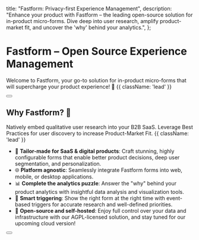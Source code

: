
  title: "Fastform: Privacy-first Experience Management",
  description:
    "Enhance your product with Fastform – the leading open-source solution for in-product micro-forms. Dive deep into user research, amplify product-market fit, and uncover the 'why' behind your analytics.",
};


<HeroPattern />

# Fastform – Open Source Experience Management

Welcome to Fastform, your go-to solution for in-product micro-forms that will supercharge your product experience! 🚀 {{ className: 'lead' }}

<div className="mb-16 mt-6 flex gap-3" id="why-fastform">
  <Button href="/docs/getting-started/quickstart-in-app-form" arrow="right" children="Quickstart" />
</div>

## Why Fastform? 🤔

Natively embed qualitative user research into your B2B SaaS. Leverage Best Practices for user discovery to increase Product-Market Fit. {{ className: 'lead' }}

- 🎯 **Tailor-made for SaaS & digital products**: Craft stunning, highly configurable forms that enable better product decisions, deep user segmentation, and personalization.
- 🌐 **Platform agnostic**: Seamlessly integrate Fastform forms into web, mobile, or desktop applications.
- 📊 **Complete the analytics puzzle**: Answer the "why" behind your product analytics with insightful data analysis and visualization tools.
- 🧪 **Smart triggering**: Show the right form at the right time with event-based triggers for accurate research and well-defined priorities.
- 🎉 **Open-source and self-hosted**: Enjoy full control over your data and infrastructure with our AGPL-licensed solution, and stay tuned for our upcoming cloud version!

<div>
  <Button
    href="https://app.fastform.com/"
    variant="text"
    arrow="right"
    target="_blank"
    children="Try Fastform Cloud"
  />
</div>

<GettingStarted />
